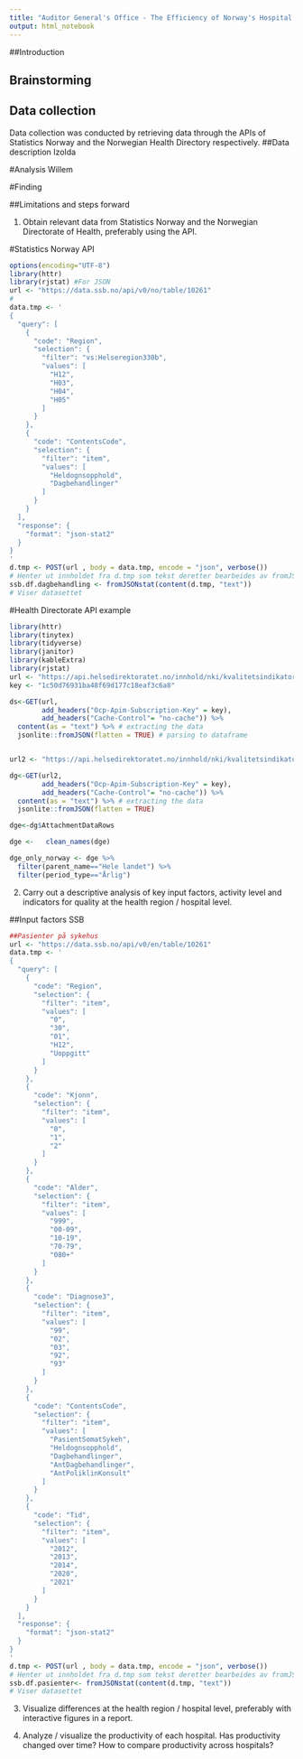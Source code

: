 ```yaml
---
title: "Auditor General's Office - The Efficiency of Norway's Hospital System from 2010-2021"
output: html_notebook
---
```


##Introduction

## Brainstorming

## Data collection
Data collection was conducted by retrieving data through the APIs of Statistics Norway and the Norwegian Health Directory respectively. 
##Data description
Izolda

#Analysis
Willem

#Finding

##Limitations and steps forward


1. Obtain relevant data from Statistics Norway and the Norwegian Directorate of Health, 
preferably using the API. 

#Statistics Norway API

```r
options(encoding="UTF-8")
library(httr)
library(rjstat) #For JSON
url <- "https://data.ssb.no/api/v0/no/table/10261"
# 
data.tmp <- '
{
  "query": [
    {
      "code": "Region",
      "selection": {
        "filter": "vs:Helseregion330b",
        "values": [
          "H12",
          "H03",
          "H04",
          "H05"
        ]
      }
    },
    {
      "code": "ContentsCode",
      "selection": {
        "filter": "item",
        "values": [
          "Heldognsopphold",
          "Dagbehandlinger"
        ]
      }
    }
  ],
  "response": {
    "format": "json-stat2"
  }
}
'
d.tmp <- POST(url , body = data.tmp, encode = "json", verbose())
# Henter ut innholdet fra d.tmp som tekst deretter bearbeides av fromJSONstat
ssb.df.dagbehandling <- fromJSONstat(content(d.tmp, "text"))
# Viser datasettet
```

#Health Directorate API example

```r
library(httr)
library(tinytex)
library(tidyverse)
library(janitor)
library(kableExtra)
library(rjstat)
url <- "https://api.helsedirektoratet.no/innhold/nki/kvalitetsindikatorer/"
key <- "1c50d76931ba48f69d177c18eaf3c6a8"

ds<-GET(url, 
        add_headers("Ocp-Apim-Subscription-Key" = key),
        add_headers("Cache-Control"= "no-cache")) %>% 
  content(as = "text") %>% # extracting the data
  jsonlite::fromJSON(flatten = TRUE) # parsing to dataframe


url2 <- "https://api.helsedirektoratet.no/innhold/nki/kvalitetsindikatorer/0003-0010-5/data?contentType=application/json"

dg<-GET(url2, 
        add_headers("Ocp-Apim-Subscription-Key" = key),
        add_headers("Cache-Control"= "no-cache")) %>% 
  content(as = "text") %>% # extracting the data
  jsonlite::fromJSON(flatten = TRUE)

dge<-dg$AttachmentDataRows

dge <-   clean_names(dge)

dge_only_norway <- dge %>%
  filter(parent_name=="Hele landet") %>%
  filter(period_type=="Årlig")
```


2. Carry out a descriptive analysis of key input factors, activity level and indicators for quality at 
the health region / hospital level. 

##Input factors
SSB
```r
##Pasienter på sykehus
url <- "https://data.ssb.no/api/v0/en/table/10261"
data.tmp <- '
{
  "query": [
    {
      "code": "Region",
      "selection": {
        "filter": "item",
        "values": [
          "0",
          "30",
          "01",
          "H12",
          "Uoppgitt"
        ]
      }
    },
    {
      "code": "Kjonn",
      "selection": {
        "filter": "item",
        "values": [
          "0",
          "1",
          "2"
        ]
      }
    },
    {
      "code": "Alder",
      "selection": {
        "filter": "item",
        "values": [
          "999",
          "00-09",
          "10-19",
          "70-79",
          "080+"
        ]
      }
    },
    {
      "code": "Diagnose3",
      "selection": {
        "filter": "item",
        "values": [
          "99",
          "02",
          "03",
          "92",
          "93"
        ]
      }
    },
    {
      "code": "ContentsCode",
      "selection": {
        "filter": "item",
        "values": [
          "PasientSomatSykeh",
          "Heldognsopphold",
          "Dagbehandlinger",
          "AntDagbehandlinger",
          "AntPoliklinKonsult"
        ]
      }
    },
    {
      "code": "Tid",
      "selection": {
        "filter": "item",
        "values": [
          "2012",
          "2013",
          "2014",
          "2020",
          "2021"
        ]
      }
    }
  ],
  "response": {
    "format": "json-stat2"
  }
}
'
d.tmp <- POST(url , body = data.tmp, encode = "json", verbose())
# Henter ut innholdet fra d.tmp som tekst deretter bearbeides av fromJSONstat
ssb.df.pasienter<- fromJSONstat(content(d.tmp, "text"))
# Viser datasettet
```


3. Visualize differences at the health region / hospital level, preferably with interactive figures 
in a report. 


4. Analyze / visualize the productivity of each hospital. Has productivity changed over time? 
How to compare productivity across hospitals? 


